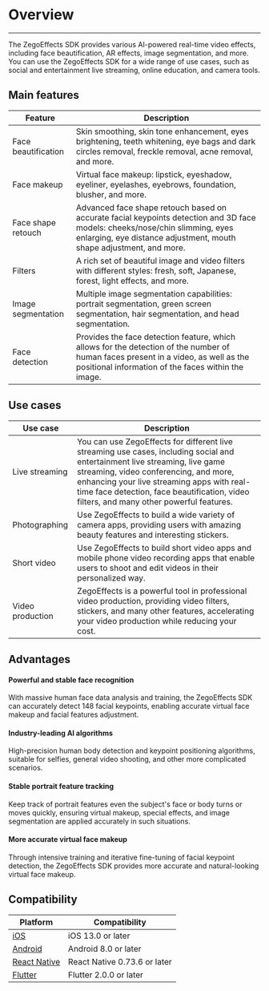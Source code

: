 # Overview
---

The ZegoEffects SDK provides various AI-powered real-time video effects, including face beautification, AR effects, image segmentation, and more. You can use the ZegoEffects SDK for a wide range of use cases, such as social and entertainment live streaming, online education, and camera tools.

## Main features

| Feature | Description |
| --- | --- |
| Face beautification | Skin smoothing, skin tone enhancement, eyes brightening, teeth whitening, eye bags and dark circles removal, freckle removal, acne removal, and more. |
| Face makeup | Virtual face makeup: lipstick, eyeshadow, eyeliner, eyelashes, eyebrows, foundation, blusher, and more. |
| Face shape retouch | Advanced face shape retouch based on accurate facial keypoints detection and 3D face models: cheeks/nose/chin slimming, eyes enlarging, eye distance adjustment, mouth shape adjustment, and more. |
| Filters  | A rich set of beautiful image and video filters with different styles: fresh, soft, Japanese, forest, light effects, and more. |
| Image segmentation | Multiple image segmentation capabilities: portrait segmentation, green screen segmentation, hair segmentation, and head segmentation. |
| Face detection | Provides the face detection feature, which allows for the detection of the number of human faces present in a video, as well as the positional information of the faces within the image. |


## Use cases

| Use case | Description |
| --- | --- |
| Live streaming | You can use ZegoEffects for different live streaming use cases, including social and entertainment live streaming, live game streaming, video conferencing, and more, enhancing your live streaming apps with real-time face detection, face beautification, video filters, and many other powerful features. |
| Photographing | Use ZegoEffects to build a wide variety of camera apps, providing users with amazing beauty features and interesting stickers. |
| Short video | Use ZegoEffects to build short video apps and mobile phone video recording apps that enable users to shoot and edit videos in their personalized way. |
| Video production | ZegoEffects is a powerful tool in professional video production, providing video filters, stickers, and many other features, accelerating your video production while reducing your cost. |


## Advantages

#### Powerful and stable face recognition

With massive human face data analysis and training, the ZegoEffects SDK can accurately detect 148 facial keypoints, enabling accurate virtual face makeup and facial features adjustment.

#### Industry-leading AI algorithms

High-precision human body detection and keypoint positioning algorithms, suitable for selfies, general video shooting, and other more complicated scenarios.

#### Stable portrait feature tracking

Keep track of portrait features even the subject's face or body turns or moves quickly, ensuring virtual makeup, special effects, and image segmentation are applied accurately in such situations.

#### More accurate virtual face makeup

Through intensive training and iterative fine-tuning of facial keypoint detection, the ZegoEffects SDK provides more accurate and natural-looking virtual face makeup.

## Compatibility

| Platform | Compatibility |
| --- | --- |
| [iOS](https://www.zegocloud.com/docs/ai-effects-ios-objc/overview) | iOS 13.0 or later |
| [Android](https://www.zegocloud.com/docs/ai-effects-android-java/overview) | Android 8.0 or later |
| [React Native](https://www.zegocloud.com/docs/ai-effects-react-native-javascript/overview) | React Native 0.73.6 or later |
| [Flutter](https://www.zegocloud.com/docs/ai-effects-flutter-dart/overview) | Flutter 2.0.0 or later |
